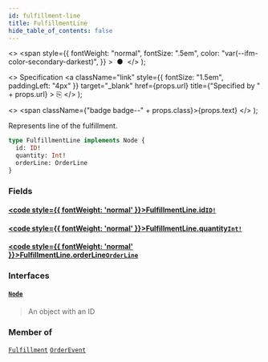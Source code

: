 ```yaml
---
id: fulfillment-line
title: FulfillmentLine
hide_table_of_contents: false
---
```


  <>
    <span
      style={{
        fontWeight: "normal",
        fontSize: ".5em",
        color: "var(--ifm-color-secondary-darkest)",
      }}
    >
      &nbsp;●&nbsp;
    </span>
  </>
);

  <>
    Specification
    <a
      className="link"
      style={{ fontSize: "1.5em", paddingLeft: "4px" }}
      target="\_blank"
      href={props.url}
      title={"Specified by " + props.url}
    >
      ⎘
    </a>
  </>
);

  <>
    <span className={"badge badge--" + props.class}>{props.text}</span>
  </>
);

Represents line of the fulfillment.

```graphql
type FulfillmentLine implements Node {
  id: ID!
  quantity: Int!
  orderLine: OrderLine
}
```

### Fields

#### [<code style={{ fontWeight: 'normal' }}>FulfillmentLine.<b>id</b></code>](#)<Bullet />[`ID!`](../../../storefront/miscellaneous/scalars/id) <Badge class="secondary" text="non-null"/> <Badge class="secondary" text="scalar"/>

>

#### [<code style={{ fontWeight: 'normal' }}>FulfillmentLine.<b>quantity</b></code>](#)<Bullet />[`Int!`](../../../storefront/miscellaneous/scalars/int) <Badge class="secondary" text="non-null"/> <Badge class="secondary" text="scalar"/>

>

#### [<code style={{ fontWeight: 'normal' }}>FulfillmentLine.<b>orderLine</b></code>](#)<Bullet />[`OrderLine`](../../../storefront/orders/objects/order-line) <Badge class="secondary" text="object"/>

>

### Interfaces

#### [`Node`](../../../storefront/miscellaneous/interfaces/node) <Badge class="secondary" text="interface"/>

> An object with an ID

### Member of

[`Fulfillment`](../../../storefront/orders/objects/fulfillment) <Badge class="secondary" text="object"/><Bullet />[`OrderEvent`](../../../storefront/orders/objects/order-event) <Badge class="secondary" text="object"/>

